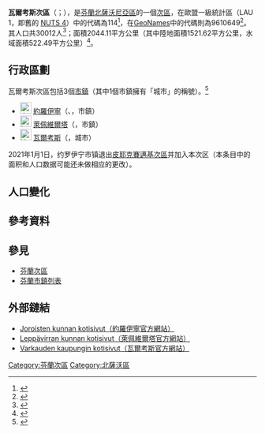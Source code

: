 {{Infobox settlement
| name                    = 瓦爾考斯次區
| settlement_type         = [[芬蘭次區|次區]]
| native_name             =Varkauden seutukunta
| native_name_lang        = 
| other_name              = 
| image_shield            = 
| shield_size             = 
| image_map               =Varkauden.seutukunta.sijainti.Suomi.2020.svg
| mapsize                 =
| subdivision_type        = [[世界政區索引|國家]]
| subdivision_name        = {{flag|Finland}}
| subdivision_type1        = [[芬蘭行政區|行政區]]
| subdivision_name1        = [[北薩沃尼亞區|北薩沃尼亞區]]
| seat_type               = 首府
| seat                    = 
| leader_party            = 
| leader_title            = 
| leader_name             = 
| population_footnotes    = <ref name="Population" />
| population_total        = 30012
| population_as_of        = 2020
| area_footnotes          = <ref name="Area" />
| area_total_km2          = 2044.11
| area_land_km2           = 1521.62
| area_water_km2          = 522.49
| population_density_km2  = auto
| coordinates             = {{Coord|62.46014|28.00721|display=title,inline}}
| coordinates_footnotes   = <ref name="GeoNames" />
| timezone1               = [[歐洲東部時間|EET]]<ref>{{Cite web|url=https://www.timeanddate.com/worldclock/finland/helsinki|title=Current Local Time in Helsinki, Finland|last=|first=|date=|website=Time and Date|archive-url=https://web.archive.org/web/20200804053117/https://www.timeanddate.com/worldclock/finland/helsinki|archive-date=2020-08-04|dead-url=no|access-date=|language=en}}</ref>
| utc_offset1             = +2
| timezone1_DST           = [[歐洲東部夏令時間|EEST]]<ref>{{Cite web|url=https://www.timeanddate.com/time/change/finland/helsinki|title=Clock Changes in Helsinki, Finland|last=|first=|date=|website=Time and Date|archive-url=https://web.archive.org/web/20200804053109/https://www.timeanddate.com/time/change/finland/helsinki|archive-date=2020-08-04|dead-url=no|access-date=|language=en}}</ref>
| utc_offset1_DST         = +3
| iso_code                = 
| blank_name              = [[GeoNames|GeoNames]]<ref name="GeoNames" />
| blank_info              = 9610649
| blank1_name             = LAU 1（NUTS 4）<ref name="LAU" />
| blank1_info              = 114
| website                 = 
| footnotes               = 
}}
'''瓦爾考斯次區'''（{{lang-fi|Varkauden seutukunta}}；{{lang-sv|Varkaus ekonomiska region}}），是[[芬蘭共和國|芬蘭]][[北薩沃尼亞區|北薩沃尼亞區]]的一個[[芬蘭次區|次區]]，在歐盟一級{{tsl|fr|Unité administrative locale|地方行政單位}}統計區（LAU 1，即舊的 [[地域統計單位命名法|NUTS 4]]）中的代碼為114<ref name="LAU">{{Cite web |url=http://tilastokeskus.fi/meta/luokitukset/seutukunta/001-2013/index_sv.html |title=Förteckning över ekonomiska regioner |publisher=Statistikcentralen |language=sv |access-date=2013-12-25 |archive-date=2013-11-11 |archive-url=https://web.archive.org/web/20131111091437/http://tilastokeskus.fi/meta/luokitukset/seutukunta/001-2013/index_sv.html |dead-url=no }}</ref>，在[[GeoNames|GeoNames]]中的代碼則為9610649<ref name="GeoNames">{{Cite web |url = https://www.geonames.org/9610649 |title = GeoNames - Varkaus (9610649) |archive-url=|archive-date=|dead-url=|access-date = 2020-07-14 |website=[[GeoNames|GeoNames]] |language = en}}</ref>。其人口共30012人<ref name="Population">{{Cite web |url = http://pxnet2.stat.fi/PXWeb/pxweb/fi/StatFin/StatFin__vrm__vamuu/statfin_vamuu_pxt_11lj.px/table/tableViewLayout1/ |title = Väestörakenteen ennakkotiedot alueittain, 2020M01*-2020M05* |date = 2020-01-31 |publisher = Tilastokeskus |access-date = 2020-07-13 |language = fi |archive-date = 2020-12-14 |archive-url = https://web.archive.org/web/20201214201953/http://pxnet2.stat.fi/PXWeb/pxweb/fi/StatFin/StatFin__vrm__vamuu/statfin_vamuu_pxt_11lj.px/ |dead-url = no }}</ref>；面積2044.11平方公里（其中陸地面積1521.62平方公里，水域面積522.49平方公里）<ref name="Area">{{Cite web |url = https://www.maanmittauslaitos.fi/sites/maanmittauslaitos.fi/files/attachments/2020/01/Vuoden_2020_pinta-alatilasto_kunnat_maakunnat.xlsx |title = Pinta-alat kunnittain (Excel) 2020-01-01 |date = 2020-01-01 |publisher = Maanmittauslaitos |access-date = 2020-07-13 |language = fi |archive-date = 2020-07-10 |archive-url = https://web.archive.org/web/20200710123737/https://www.maanmittauslaitos.fi/sites/maanmittauslaitos.fi/files/attachments/2020/01/Vuoden_2020_pinta-alatilasto_kunnat_maakunnat.xlsx |dead-url = yes }}</ref>。

== 行政區劃 ==
瓦爾考斯次區包括3個[[芬蘭市鎮|市鎮]]（其中1個市鎮擁有「城市」的稱號）。<ref name="Lappi">{{Cite web |language=fi |url=http://www.patio.fi/PatioWeb/facelets/suomenaluejaot/suomenaluejaot.faces |title=Finlands regionindelning på |website=www.patio.fi.|archive-url=https://web.archive.org/web/20121022111321/http://www.patio.fi/PatioWeb/facelets/suomenaluejaot/suomenaluejaot.faces |archive-date=2012-10-22}}</ref>
* [[File:Joroinen.vaakuna.svg|23px]] [[約羅伊寧|約羅伊寧]]（{{lang-fi|Joroinen}}、{{lang-sv|Jorois}}，市鎮）
* [[File:Leppävirta.vaakuna.svg|23px]] [[萊佩維爾塔|萊佩維爾塔]]（{{lang|fi|Leppävirta}}，市鎮）
* [[File:Varkaus.vaakuna.svg|23px]] [[瓦爾考斯|瓦爾考斯]]（{{lang|fi|Varkaus}}，城市）

2021年1月1日，约罗伊宁市镇退出[[皮耶克賽邁基次區|皮耶克賽邁基次區]]并加入本次区（本条目中的面积和人口数据可能还未做相应的更改）。

== 人口變化 ==
{{Bar box
|title   =  瓦爾考斯次區1980年－2010年的人口變化圖
|titlebar=  #DDD
|width   =  600px
|barwidth=  500px
|left1   =  年份
|right1  =  人口
|float   =  left
|bars    =  {{bar pixel|1980|#0099FF|478||38 114}}
{{bar pixel|1985|#0099FF|480||38 259}}
{{bar pixel|1990|#0099FF|478||38 098}}
{{bar pixel|1995|#0099FF|471||37 522}}
{{bar pixel|2000|#0099FF|451||35 975}}
{{bar pixel|2005|#0099FF|438||34 913}}
{{bar pixel|2010|#0099FF|418||33 333}}
|caption = 來源：Tilastokeskus.<ref>{{Cite web | url = http://pxnet2.stat.fi/PXWeb/pxweb/fi/StatFin/StatFin__vrm__vaerak/statfin_vaerak_pxt_011.px | title = Väestö kielen mukaan sekä ulkomaan kansalaisten määrä ja maa-pinta-ala alueittain 1980 - 2016 | last =  | first =  | date =  | website =  | publisher = Tilastokeskus | access-date = 2018-01-18 | quote =  | language = fi | archive-url = https://web.archive.org/web/20180617142223/http://pxnet2.stat.fi/PXWeb/pxweb/fi/StatFin/StatFin__vrm__vaerak/statfin_vaerak_pxt_011.px | archive-date = 2018-06-17 | dead-url = yes }}</ref>
}}
{{clear}}

== 參考資料 ==
{{reflist}}

== 參見 ==
* [[芬蘭次區|芬蘭次區]]
* [[芬蘭市鎮列表|芬蘭市鎮列表]]

== 外部鏈結 ==
* [http://www.joroinen.fi/ Joroisten kunnan kotisivut（約羅伊寧官方網站）] {{Wayback|url=http://www.joroinen.fi/ |date=20130505123744 }} {{fi icon}}
* [http://www.leppavirta.fi/ Leppävirran kunnan kotisivut（萊佩維爾塔官方網站）] {{Wayback|url=http://www.leppavirta.fi/ |date=20210128144526 }} {{fi icon}}
* [http://www.varkaus.fi/ Varkauden kaupungin kotisivut（瓦爾考斯官方網站）] {{Wayback|url=http://www.varkaus.fi/ |date=20210303002410 }} {{fi icon}}

{{芬蘭次區}}

[[Category:芬蘭次區|Category:芬蘭次區]]
[[Category:北薩沃區|Category:北薩沃區]]